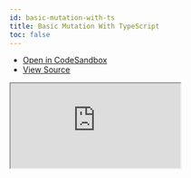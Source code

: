 ```yaml
---
id: basic-mutation-with-ts
title: Basic Mutation With TypeScript
toc: false
---
```


- [Open in CodeSandbox](https://codesandbox.io/s/github/tannerlinsley/react-query/tree/master/examples/basic-mutation-ts)
- [View Source](https://github.com/tannerlinsley/react-query/tree/master/examples/basic-mutation-ts)

<iframe
  src="https://codesandbox.io/s/tender-blackburn-iikvk?fontsize=14&hidenavigation=1&theme=dark"
  title="SirwanAfifi/react-query: basic mutation with typescript"
  sandbox="allow-forms allow-modals allow-popups allow-presentation allow-same-origin allow-scripts"
  style={{
    width: '100%',
    height: '80vh',
    border: '0',
    borderRadius: 8,
    overflow: 'hidden',
    position: 'static',
    zIndex: 0,
  }}
></iframe>
